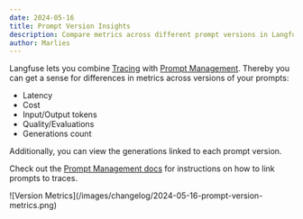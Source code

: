 ```yaml
---
date: 2024-05-16
title: Prompt Version Insights
description: Compare metrics across different prompt versions in Langfuse Prompt Management.
author: Marlies
---
```



<ChangelogHeader />

Langfuse lets you combine [Tracing](/docs/tracing) with [Prompt Management](/docs/prompts). Thereby you can get a sense for differences in metrics across versions of your prompts:

- Latency
- Cost
- Input/Output tokens
- Quality/Evaluations
- Generations count

Additionally, you can view the generations linked to each prompt version.

Check out the [Prompt Management docs](/docs/prompts/get-started#link-with-langfuse-tracing-optional) for instructions on how to link prompts to traces.

<Frame className="max-w-2xl mt-10">
  ![Version Metrics](/images/changelog/2024-05-16-prompt-version-metrics.png)
</Frame>

